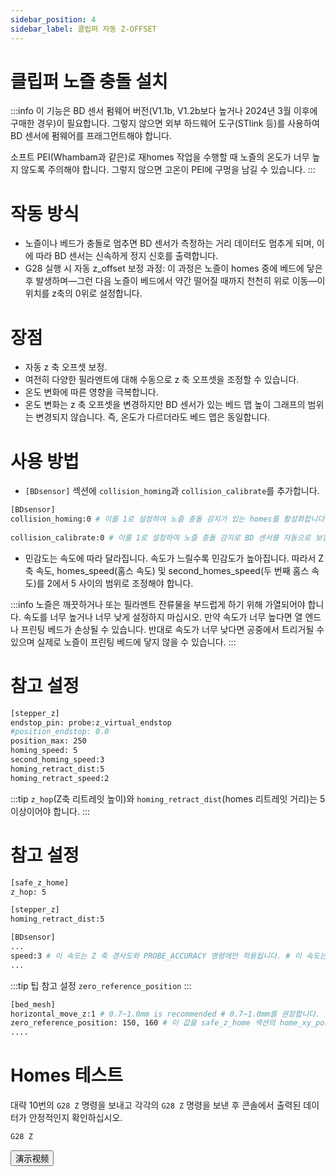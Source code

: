 ```yaml
---
sidebar_position: 4
sidebar_label: 클립퍼 자동 Z-OFFSET
---
```


# 클립퍼 노즐 충돌 설치

:::info
이 기능은 BD 센서 펌웨어 버전(V1.1b, V1.2b보다 높거나 2024년 3월 이후에 구매한 경우)이 필요합니다. 그렇지 않으면 외부 하드웨어 도구(STlink 등)를 사용하여 BD 센서에 펌웨어를 프래그먼트해야 합니다.

소프트 PEI(Whambam과 같은)로 재homes 작업을 수행할 때 노즐의 온도가 너무 높지 않도록 주의해야 합니다. 그렇지 않으면 고온이 PEI에 구멍을 남길 수 있습니다.
:::

# 작동 방식
* 노즐이나 베드가 충돌로 멈추면 BD 센서가 측정하는 거리 데이터도 멈추게 되며, 이에 따라 BD 센서는 신속하게 정지 신호를 출력합니다.
* G28 실행 시 자동 z_offset 보정 과정: 이 과정은 노즐이 homes 중에 베드에 닿은 후 발생하며—그런 다음 노즐이 베드에서 약간 떨어질 때까지 천천히 위로 이동—이 위치를 z축의 0위로 설정합니다.

# 장점
* 자동 z 축 오프셋 보정.
* 여전히 다양한 필라멘트에 대해 수동으로 z 축 오프셋을 조정할 수 있습니다.
* 온도 변화에 따른 영향을 극복합니다.
* 온도 변화는 z 축 오프셋을 변경하지만 BD 센서가 있는 베드 맵 높이 그래프의 범위는 변경되지 않습니다. 즉, 온도가 다르더라도 베드 맵은 동일합니다.

# 사용 방법

* `[BDsensor]` 섹션에 `collision_homing`과 `collision_calibrate`를 추가합니다.
``` bash
[BDsensor] 
collision_homing:0 # 이를 1로 설정하여 노즐 충돌 감지가 있는 homes를 활성화합니다. 0으로 설정하여 비활성화합니다. 노즐 충돌 감지가 있는 homes를 활성화하려면 이를 1로 설정하세요. 이를 0으로 설정하여 비활성화합니다.
                   
collision_calibrate:0 # 이를 1로 설정하여 노즐 충돌 감지로 BD 센서를 자동으로 보정합니다. 이를 0으로 설정하여 비활성화합니다. 이는 우리가 M102 S-6 명령을 보내기 전에 노즐을 수동으로 베드에 이동시키고 종이 테스트를 할 필요가 없음을 의미합니다.
```

* 민감도는 속도에 따라 달라집니다. 속도가 느릴수록 민감도가 높아집니다. 따라서 Z축 속도, homes_speed(홈스 속도) 및 second_homes_speed(두 번째 홈스 속도)를 2에서 5 사이의 범위로 조정해야 합니다.

:::info
노즐은 깨끗하거나 또는 필라멘트 잔류물을 부드럽게 하기 위해 가열되어야 합니다.
속도를 너무 높거나 너무 낮게 설정하지 마십시오. 만약 속도가 너무 높다면 열 엔드나 프린팅 베드가 손상될 수 있습니다. 반대로 속도가 너무 낮다면 공중에서 트리거될 수 있으며 실제로 노즐이 프린팅 베드에 닿지 않을 수 있습니다.
:::

# 참고 설정
``` bash
[stepper_z]
endstop_pin: probe:z_virtual_endstop
#position_endstop: 0.0
position_max: 250
homing_speed: 5
second_homing_speed:3
homing_retract_dist:5
homing_retract_speed:2
```

:::tip
`z_hop`(Z축 리트레잇 높이)와 `homing_retract_dist`(homes 리트레잇 거리)는 5 이상이어야 합니다.
:::
# 참고 설정

```bash
[safe_z_home]
z_hop: 5 

[stepper_z]
homing_retract_dist:5
```
```bash
[BDsensor] 
...
speed:3 # 이 속도는 Z 축 경사도와 PROBE_ACCURACY 명령에만 적용됩니다. # 이 속도는 Z 축 경사도와 PROBE_ACCURACY 명령에만 적용됩니다.
...

```
:::tip 팁
참고 설정 `zero_reference_position`
:::

``` bash
[bed_mesh]
horizontal_move_z:1 # 0.7~1.0mm is recommended # 0.7~1.0mm를 권장합니다.
zero_reference_position: 150, 160 # 이 값을 safe_z_home 섹션의 home_xy_position과 동일한 좌표로 설정합니다.
....
```

# Homes 테스트
대략 10번의 `G28 Z` 명령을 보내고 각각의 `G28 Z` 명령을 보낸 후 콘솔에서 출력된 데이터가 안정적인지 확인하십시오.
``` bash
G28 Z
```
<Button variant="contained" disableElevation href="https://www.youtube.com/watch?v=RuPoXbrSPDc">演示视频</Button>